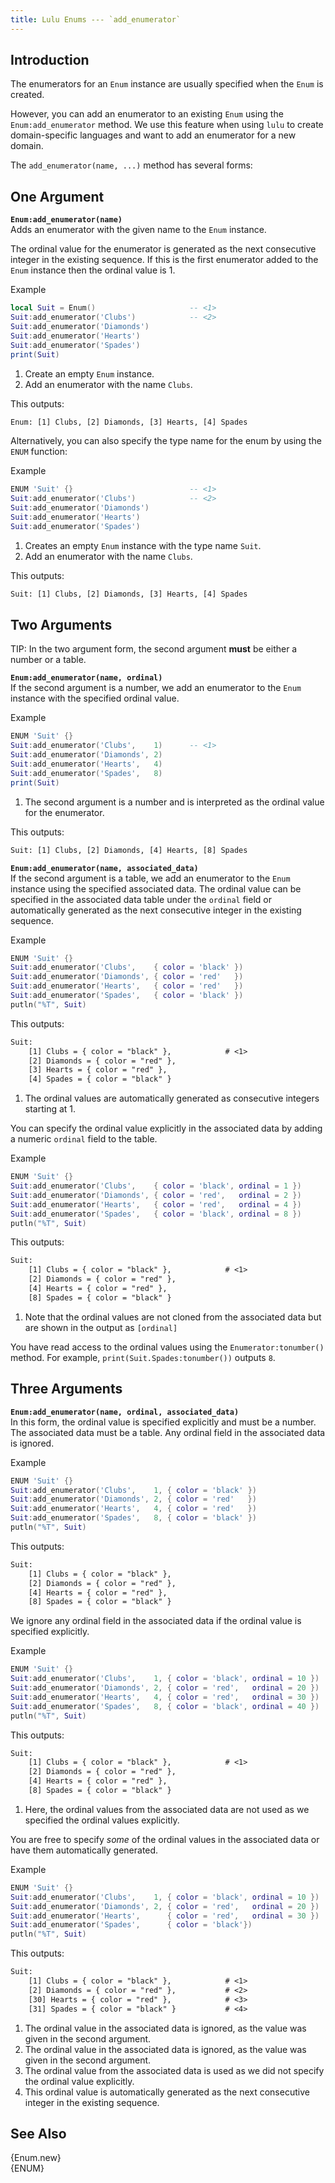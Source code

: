 ```yaml
---
title: Lulu Enums --- `add_enumerator`
---
```


## Introduction

The enumerators for an `Enum` instance are usually specified when the `Enum` is created.

However, you can add an enumerator to an existing `Enum` using the `Enum:add_enumerator` method.
We use this feature when using `lulu` to create domain-specific languages and want to add an enumerator for a new domain.

The `add_enumerator(name, ...)` method has several forms:

## One Argument

**`Enum:add_enumerator(name)`** <br>
Adds an enumerator with the given name to the `Enum` instance.

The ordinal value for the enumerator is generated as the next consecutive integer in the existing sequence.
If this is the first enumerator added to the `Enum` instance then the ordinal value is 1.

[Example]{.bt}
```lua
local Suit = Enum()                     -- <1>
Suit:add_enumerator('Clubs')            -- <2>
Suit:add_enumerator('Diamonds')
Suit:add_enumerator('Hearts')
Suit:add_enumerator('Spades')
print(Suit)
```
1. Create an empty `Enum` instance.
2. Add an enumerator with the name `Clubs`.

This outputs:
```txt
Enum: [1] Clubs, [2] Diamonds, [3] Hearts, [4] Spades
```

Alternatively, you can also specify the type name for the enum by using the `ENUM` function:

[Example]{.bt}
```lua
ENUM 'Suit' {}                          -- <1>
Suit:add_enumerator('Clubs')            -- <2>
Suit:add_enumerator('Diamonds')
Suit:add_enumerator('Hearts')
Suit:add_enumerator('Spades')
```
1. Creates an empty `Enum` instance with the type name `Suit`.
2. Add an enumerator with the name `Clubs`.

This outputs:
```txt
Suit: [1] Clubs, [2] Diamonds, [3] Hearts, [4] Spades
```
## Two Arguments

TIP: In the two argument form, the second argument **must** be either a number or a table.

**`Enum:add_enumerator(name, ordinal)`** <br>
If the second argument is a number, we add an enumerator to the `Enum` instance with the specified ordinal value.

[Example]{.bt}
```lua
ENUM 'Suit' {}
Suit:add_enumerator('Clubs',    1)      -- <1>
Suit:add_enumerator('Diamonds', 2)
Suit:add_enumerator('Hearts',   4)
Suit:add_enumerator('Spades',   8)
print(Suit)
```
1. The second argument is a number and is interpreted as the ordinal value for the enumerator.

This outputs:
```txt
Suit: [1] Clubs, [2] Diamonds, [4] Hearts, [8] Spades
```

**`Enum:add_enumerator(name, associated_data)`** <br>
If the second argument is a table, we add an enumerator to the `Enum` instance using the specified associated data.
The ordinal value can be specified in the associated data table under the `ordinal` field or automatically generated as the next consecutive integer in the existing sequence.

[Example]{.bt}
```lua
ENUM 'Suit' {}
Suit:add_enumerator('Clubs',    { color = 'black' })
Suit:add_enumerator('Diamonds', { color = 'red'   })
Suit:add_enumerator('Hearts',   { color = 'red'   })
Suit:add_enumerator('Spades',   { color = 'black' })
putln("%T", Suit)
```
This outputs:
```txt
Suit:
    [1] Clubs = { color = "black" },            # <1>
    [2] Diamonds = { color = "red" },
    [3] Hearts = { color = "red" },
    [4] Spades = { color = "black" }
```
1. The ordinal values are automatically generated as consecutive integers starting at 1.

You can specify the ordinal value explicitly in the associated data by adding a numeric `ordinal` field to the table.

[Example]{.bt}
```lua
ENUM 'Suit' {}
Suit:add_enumerator('Clubs',    { color = 'black', ordinal = 1 })
Suit:add_enumerator('Diamonds', { color = 'red',   ordinal = 2 })
Suit:add_enumerator('Hearts',   { color = 'red',   ordinal = 4 })
Suit:add_enumerator('Spades',   { color = 'black', ordinal = 8 })
putln("%T", Suit)
```
This outputs:
```txt
Suit:
    [1] Clubs = { color = "black" },            # <1>
    [2] Diamonds = { color = "red" },
    [4] Hearts = { color = "red" },
    [8] Spades = { color = "black" }
```
1. Note that the ordinal values are not cloned from the associated data but are shown in the output as `[ordinal]`

You have read access to the ordinal values using the `Enumerator:tonumber()` method.
For example, `print(Suit.Spades:tonumber())` outputs `8`.

## Three Arguments

**`Enum:add_enumerator(name, ordinal, associated_data)`** <br>
In this form, the ordinal value is specified explicitly and must be a number.
The associated data must be a table.
Any ordinal field in the associated data is ignored.

[Example]{.bt}
```lua
ENUM 'Suit' {}
Suit:add_enumerator('Clubs',    1, { color = 'black' })
Suit:add_enumerator('Diamonds', 2, { color = 'red'   })
Suit:add_enumerator('Hearts',   4, { color = 'red'   })
Suit:add_enumerator('Spades',   8, { color = 'black' })
putln("%T", Suit)
```
This outputs:
```txt
Suit:
    [1] Clubs = { color = "black" },
    [2] Diamonds = { color = "red" },
    [4] Hearts = { color = "red" },
    [8] Spades = { color = "black" }
```

We ignore any ordinal field in the associated data if the ordinal value is specified explicitly.

[Example]{.bt}
```lua
ENUM 'Suit' {}
Suit:add_enumerator('Clubs',    1, { color = 'black', ordinal = 10 })
Suit:add_enumerator('Diamonds', 2, { color = 'red',   ordinal = 20 })
Suit:add_enumerator('Hearts',   4, { color = 'red',   ordinal = 30 })
Suit:add_enumerator('Spades',   8, { color = 'black', ordinal = 40 })
putln("%T", Suit)
```
This outputs:
```txt
Suit:
    [1] Clubs = { color = "black" },            # <1>
    [2] Diamonds = { color = "red" },
    [4] Hearts = { color = "red" },
    [8] Spades = { color = "black" }
```
1. Here, the ordinal values from the associated data are not used as we specified the ordinal values explicitly.

You are free to specify *some* of the ordinal values in the associated data or have them automatically generated.

[Example]{.bt}
```lua
ENUM 'Suit' {}
Suit:add_enumerator('Clubs',    1, { color = 'black', ordinal = 10 })
Suit:add_enumerator('Diamonds', 2, { color = 'red',   ordinal = 20 })
Suit:add_enumerator('Hearts',      { color = 'red',   ordinal = 30 })
Suit:add_enumerator('Spades',      { color = 'black'})
putln("%T", Suit)
```
This outputs:
```txt
Suit:
    [1] Clubs = { color = "black" },            # <1>
    [2] Diamonds = { color = "red" },           # <2>
    [30] Hearts = { color = "red" },            # <3>
    [31] Spades = { color = "black" }           # <4>
```
1. The ordinal value in the associated data is ignored, as the value was given in the second argument.
2. The ordinal value in the associated data is ignored,  as the value was given in the second argument.
3. The ordinal value from the associated data is used as we did not specify the ordinal value explicitly.
4. This ordinal value is automatically generated as the next consecutive integer in the existing sequence.


## See Also

{Enum.new} <br>
{ENUM}
